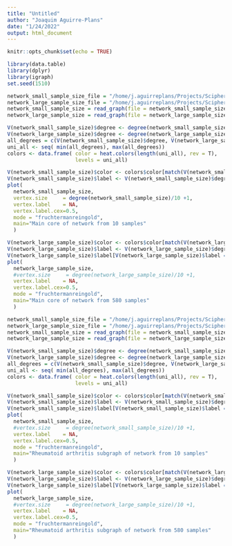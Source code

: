 ```yaml
---
title: "Untitled"
author: "Joaquim Aguirre-Plans"
date: "1/24/2022"
output: html_document
---
```


```r
knitr::opts_chunk$set(echo = TRUE)
```

```r
library(data.table)
library(dplyr)
library(igraph)
set.seed(1510)
```

```r
network_small_sample_size_file = "/home/j.aguirreplans/Projects/Scipher/SampleSize/data/out/networks_scipher/all_samples/main_core/spearman_scipher_all_samples_size_10_rep_1_edges_100000_main_core_subgraph.txt"
network_large_sample_size_file = "/home/j.aguirreplans/Projects/Scipher/SampleSize/data/out/networks_scipher/all_samples/main_core/spearman_scipher_all_samples_size_580_rep_1_edges_100000_main_core_subgraph.txt"
network_small_sample_size = read_graph(file = network_small_sample_size_file, format = "graphml")
network_large_sample_size = read_graph(file = network_large_sample_size_file, format = "graphml")

```

```r
V(network_small_sample_size)$degree <- degree(network_small_sample_size)
V(network_large_sample_size)$degree <- degree(network_large_sample_size)
all_degrees = c(V(network_small_sample_size)$degree, V(network_large_sample_size)$degree)
uni_all <- seq( min(all_degrees), max(all_degrees))
colors <- data.frame( color = heat.colors(length(uni_all), rev = T),
                      levels = uni_all)
```

```r
V(network_small_sample_size)$color <- colors$color[match(V(network_small_sample_size)$degree, colors$levels)]
V(network_small_sample_size)$label <- V(network_small_sample_size)$degree
plot(
  network_small_sample_size,
  vertex.size     = degree(network_small_sample_size)/10 +1,
  vertex.label    = NA,
  vertex.label.cex=0.5,
  mode = "fruchtermanreingold",
  main="Main core of network from 10 samples"
  )
```

```r
V(network_large_sample_size)$color <- colors$color[match(V(network_large_sample_size)$degree, colors$levels)]
V(network_large_sample_size)$label <- V(network_large_sample_size)$degree
V(network_large_sample_size)$label[V(network_large_sample_size)$label == 0] <- NA
plot(
  network_large_sample_size,
  #vertex.size     = degree(network_large_sample_size)/10 +1,
  vertex.label    = NA,
  vertex.label.cex=0.5,
  mode = "fruchtermanreingold",
  main="Main core of network from 580 samples"
  )
```

```r
network_small_sample_size_file = "/home/j.aguirreplans/Projects/Scipher/SampleSize/data/out/networks_scipher/all_samples/disease_genes/spearman_scipher_all_samples_size_10_rep_1_edges_100000_disease_genes_subgraphs/arthritis.rheumatoid.txt"
network_large_sample_size_file = "/home/j.aguirreplans/Projects/Scipher/SampleSize/data/out/networks_scipher/all_samples/disease_genes/spearman_scipher_all_samples_size_580_rep_1_edges_100000_disease_genes_subgraphs/arthritis.rheumatoid.txt"
network_small_sample_size = read_graph(file = network_small_sample_size_file, format = "graphml")
network_large_sample_size = read_graph(file = network_large_sample_size_file, format = "graphml")

```

```r
V(network_small_sample_size)$degree <- degree(network_small_sample_size)
V(network_large_sample_size)$degree <- degree(network_large_sample_size)
all_degrees = c(V(network_small_sample_size)$degree, V(network_large_sample_size)$degree)
uni_all <- seq( min(all_degrees), max(all_degrees))
colors <- data.frame( color = heat.colors(length(uni_all), rev = T),
                      levels = uni_all)
```

```r
V(network_small_sample_size)$color <- colors$color[match(V(network_small_sample_size)$degree, colors$levels)]
V(network_small_sample_size)$label <- V(network_small_sample_size)$degree
V(network_small_sample_size)$label[V(network_small_sample_size)$label == 0] <- NA
plot(
  network_small_sample_size,
  #vertex.size     = degree(network_small_sample_size)/10 +1,
  vertex.label    = NA,
  vertex.label.cex=0.5,
  mode = "fruchtermanreingold",
  main="Rheumatoid arthritis subgraph of network from 10 samples"
  )
```


```r
V(network_large_sample_size)$color <- colors$color[match(V(network_large_sample_size)$degree, colors$levels)]
V(network_large_sample_size)$label <- V(network_large_sample_size)$degree
V(network_large_sample_size)$label[V(network_large_sample_size)$label == 0] <- NA
plot(
  network_large_sample_size,
  #vertex.size     = degree(network_large_sample_size)/10 +1,
  vertex.label    = NA,
  vertex.label.cex=0.5,
  mode = "fruchtermanreingold",
  main="Rheumatoid arthritis subgraph of network from 580 samples"
  )
```

